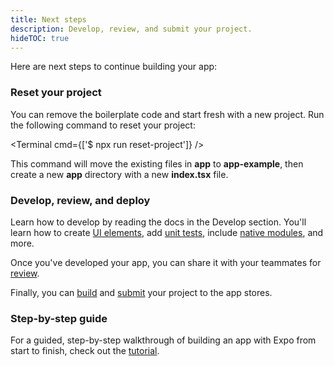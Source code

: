 ```yaml
---
title: Next steps
description: Develop, review, and submit your project.
hideTOC: true
---
```



Here are next steps to continue building your app:

### Reset your project

You can remove the boilerplate code and start fresh with a new project. Run the following command to reset your project:

<Terminal cmd={['$ npx run reset-project']} />

This command will move the existing files in **app** to **app-example**, then create a new **app** directory with a new **index.tsx** file.

### Develop, review, and deploy

Learn how to develop by reading the docs in the Develop section. You'll learn how to create [UI elements](/develop/user-interface/splash-screen/), add [unit tests](/develop/unit-testing/), include [native modules](/config-plugins/introduction/), and more.

Once you've developed your app, you can share it with your teammates for [review](/review/overview).

Finally, you can [build](/deploy/build-project/) and [submit](/deploy/submit-to-app-stores/) your project to the app stores.

### Step-by-step guide

For a guided, step-by-step walkthrough of building an app with Expo from start to finish, check out the [tutorial](/tutorial/introduction/).
